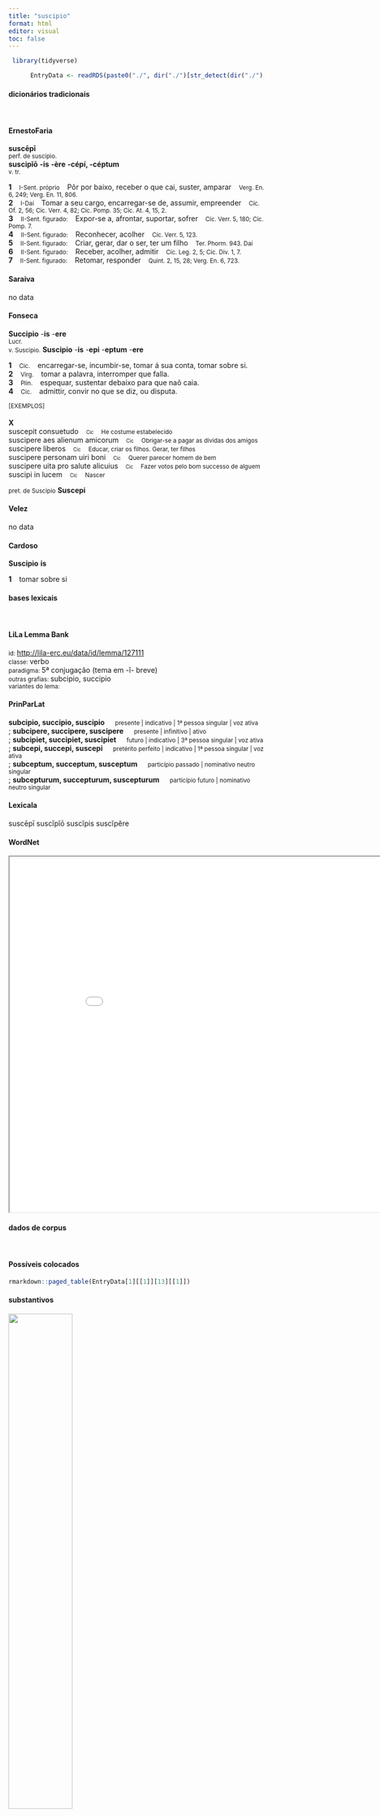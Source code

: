 ```yaml
---
title: "suscipio"
format: html
editor: visual
toc: false
---
```



```r
 library(tidyverse) 

      EntryData <- readRDS(paste0("./", dir("./")[str_detect(dir("./"), "_xx115-117-115-99-105-112-105-111xx_.rds")]))

```


#### dicionários tradicionais

&emsp;




::: panel-tabset

#### ErnestoFaria

<b>suscēpī</b> <br> <small>perf. de suscipìo.</small> <br> <small></small> 
 <b>suscipĭō</b> <b>-is</b> <b>-ère</b> <b>-cépí, -céptum</b> <br> <small>v. tr.</small> <br> <small></small>   <p> <b>1</b> &ensp; <small>I-Sent. próprio</small> &ensp; Pôr por baixo, receber o que cai, suster, amparar &ensp; <small>Verg. En. 6, 249; Verg. En. 11, 806.</small> <br> <b>2</b> &ensp; <small>I-Daí</small> &ensp; Tomar a seu cargo, encarregar-se de, assumir, empreender &ensp; <small>Cíc. Of. 2, 56; Cíc. Verr. 4, 82; Cíc. Pomp. 35; Cíc. At. 4, 15, 2.</small> <br> <b>3</b> &ensp; <small>II-Sent. figurado:</small> &ensp; Expor-se a, afrontar, suportar, sofrer &ensp; <small>Cíc. Verr. 5, 180; Cíc. Pomp. 7.</small> <br> <b>4</b> &ensp; <small>II-Sent. figurado:</small> &ensp; Reconhecer, acolher &ensp; <small>Cíc. Verr. 5, 123.</small> <br> <b>5</b> &ensp; <small>II-Sent. figurado:</small> &ensp; Criar, gerar, dar o ser, ter um filho &ensp; <small>Ter. Phorm. 943. Daí</small> <br> <b>6</b> &ensp; <small>II-Sent. figurado:</small> &ensp; Receber, acolher, admitir &ensp; <small>Cíc. Leg. 2, 5; Cíc. Div. 1, 7.</small> <br> <b>7</b> &ensp; <small>II-Sent. figurado:</small> &ensp; Retomar, responder &ensp; <small>Quint. 2, 15, 28; Verg. En. 6, 723.</small> </p>




#### Saraiva

no data




#### Fonseca

<b>Succipio</b> -<b>is</b> -<b>ere</b> <br> <small>Lucr.</small> <br> <small>v. Suscipio.</small> 
 <b>Suscipio</b> -<b>is</b> -<b>epi</b> -<b>eptum</b> -<b>ere</b>   <p> <b>1</b> &ensp; <small>Cic.</small> &ensp; encarregar-se, incumbir-se, tomar á sua conta, tomar sobre si. <br> <b>2</b> &ensp; <small>Virg.</small> &ensp; tomar a palavra, interromper que falla. <br> <b>3</b> &ensp; <small>Plin.</small> &ensp; espequar, sustentar debaixo para que naõ caia. <br> <b>4</b> &ensp; <small>Cic.</small> &ensp; admittir, convir no que se diz, ou disputa. </p>   <p><small>[EXEMPLOS]</small><br> <br><b>X</b><br>suscepit consuetudo &ensp; <small><small>Cic</small></small> &ensp; <small>He costume estabelecido</small> <br> suscipere aes alienum amicorum &ensp; <small><small>Cic</small></small> &ensp; <small>Obrigar-se a pagar as dividas dos amigos</small> <br> suscipere liberos &ensp; <small><small>Cic</small></small> &ensp; <small>Educar, criar os filhos. Gerar, ter filhos</small> <br> suscipere personam uiri boni &ensp; <small><small>Cic</small></small> &ensp; <small>Querer parecer homem de bem</small> <br> suscipere uita pro salute alicuius &ensp; <small><small>Cic</small></small> &ensp; <small>Fazer votos pelo bom successo de alguem</small> <br> suscipi in lucem &ensp; <small><small>Cic</small></small> &ensp; <small>Nascer</small> </p> 
 <small>pret. de Suscipio</small> <b>Suscepi</b>




#### Velez

no data




#### Cardoso

<b>Suscipio</b> <b>is</b>   <p> <b>1</b> &ensp; tomar sobre si </p>


:::



#### bases lexicais

&emsp;






::: panel-tabset

#### LiLa Lemma Bank

<small> id: </small> <a href=' http://lila-erc.eu/data/id/lemma/127111 ' target="_blank"> http://lila-erc.eu/data/id/lemma/127111 </a> <br>
<small> classe: </small> verbo    <br>
<small> paradigma: </small> 5ª conjugação (tema em -ĭ- breve) <br>
<small> outras grafias: </small> subcipio, succipio <br>
<small> variantes do lema: </small>  <br>





#### PrinParLat

<b> subcipio, succipio, suscipio </b>&emsp;<small> presente | indicativo | 1ª pessoa singular | voz ativa </small><br>
; <b> subcipere, succipere, suscipere </b>&emsp;<small> presente | infinitivo | ativo </small><br>
; <b> subcipiet, succipiet, suscipiet </b>&emsp;<small> futuro | indicativo | 3ª pessoa singular | voz ativa </small><br>
; <b> subcepi, succepi, suscepi </b>&emsp;<small> pretérito perfeito | indicativo | 1ª pessoa singular | voz ativa </small><br>
; <b> subceptum, succeptum, susceptum </b>&emsp;<small> particípio passado | nominativo neutro singular </small><br>
; <b> subcepturum, succepturum, suscepturum </b>&emsp;<small> particípio futuro | nominativo neutro singular </small><br>





#### Lexicala

suscēpī 
 suscĭpĭō 
 suscĭpis 
 suscĭpĕre




#### WordNet

<iframe width='900' height='700' src='Media/Tree__xx115-117-115-99-105-112-105-111xx__sem_type_lexemes_pt.html'>

</iframe>


:::



#### dados de corpus

&emsp;




::: panel-tabset

#### Possíveis colocados

```r

rmarkdown::paged_table(EntryData[1][[1]][13][[1]])

```


#### substantivos

![](./Media/wordcloud__xx115-117-115-99-105-112-105-111xx__BY_collocate_scoreSUBST.webp){width=50% fig-alt='This chart plots collocate by scoreSUBST, for the headword suscipio here are all the values plotted: collocate: integer; scoreSUBST: 0. collocate: negotium; scoreSUBST: 2. collocate: causa; scoreSUBST: 2. collocate: scelus; scoreSUBST: 2. collocate: bellum; scoreSUBST: 2. collocate: puto; scoreSUBST: 0. collocate: et; scoreSUBST: 0'}




#### adjetivos

![](./Media/wordcloud__xx115-117-115-99-105-112-105-111xx__BY_collocate_scoreADJ.webp){width=50% fig-alt='This chart plots collocate by scoreADJ, for the headword suscipio here are all the values plotted: collocate: integer; scoreADJ: 2. collocate: negotium; scoreADJ: 0. collocate: causa; scoreADJ: 0. collocate: scelus; scoreADJ: 0. collocate: bellum; scoreADJ: 0. collocate: puto; scoreADJ: 0. collocate: et; scoreADJ: 0'}




#### verbos

![](./Media/wordcloud__xx115-117-115-99-105-112-105-111xx__BY_collocate_scoreVERBO.webp){width=50% fig-alt='This chart plots collocate by scoreVERBO, for the headword suscipio here are all the values plotted: collocate: integer; scoreVERBO: 0. collocate: negotium; scoreVERBO: 0. collocate: causa; scoreVERBO: 0. collocate: scelus; scoreVERBO: 0. collocate: bellum; scoreVERBO: 0. collocate: puto; scoreVERBO: 2. collocate: et; scoreVERBO: 0'}




#### advérbios

![](./Media/wordcloud__xx115-117-115-99-105-112-105-111xx__BY_collocate_scoreADV.webp){width=50% fig-alt='This chart plots collocate by scoreADV, for the headword suscipio here are all the values plotted: collocate: integer; scoreADV: 0. collocate: negotium; scoreADV: 0. collocate: causa; scoreADV: 0. collocate: scelus; scoreADV: 0. collocate: bellum; scoreADV: 0. collocate: puto; scoreADV: 0. collocate: et; scoreADV: 0'}




#### preposições e conjunções

![](./Media/wordcloud__xx115-117-115-99-105-112-105-111xx__BY_collocate_scoreFUNC.webp){width=50% fig-alt='This chart plots collocate by scoreFUNC, for the headword suscipio here are all the values plotted: collocate: integer; scoreFUNC: 0. collocate: negotium; scoreFUNC: 0. collocate: causa; scoreFUNC: 0. collocate: scelus; scoreFUNC: 0. collocate: bellum; scoreFUNC: 0. collocate: puto; scoreFUNC: 0. collocate: et; scoreFUNC: 0'}


:::



::: panel-tabset

#### ExemplosTraduzidos

<p> iter Asiaticum tuum puto tibi <b>suscipiendum</b> fuisse <br> <small> Cic.Att.4.15.2 <br> Penso que tua viagem para a Ásia teve de ser realizada. <small> [JDD] </small> </small> </p>
; <p> Cincius si quid ad me tui negoti detulerit <b>suscipiam</b> <br> <small> Cic.Att.1.16.17 <br> Se Cíncio me trouxer algum negócio teu, me encarregarei. <small> [JDD] </small> </small> </p>
; <p> qua re mihi cum perditis ciuibus aeternum bellum <b>susceptum</b> esse uideo <br> <small> Cic.Catil.4.22.7 <br> Por isso vejo que uma guerra eterna foi por mim empreendida contra depravados cidadãos. <small> [JDD, de outra edição] </small> </small> </p>
; <p> Hieras quidem causam omnem <b>suscipit</b> et criminibus illis pro rege se supponit reum <br> <small> Cic.Deiot.42 <br> Hieras, na verdade, assume toda a causa e se sujeita como réu em lugar do rei àquelas acusações. <small> [JDD] </small> </small> </p>
; <p> consul autem ille deterioris histrionis similis <b>suscepisse</b> negotium dicitur et domi divisores habere <br> <small> Cic.Att.1.16.12 <br> Por outro lado, dizem que esse cônsul, que parece um comediante de segunda categoria, tomou o assunto a seu cargo e tem em casa os distribuidores de dinheiro. <small> [JDD, de outra edição] </small> </small> </p>
; <p> et uos non uidetis fingi sceleris maximi crimen ut alterius sceleris <b>suscipiendi</b> fuisse causa uideatur <br> <small> Cic.Cael.56 <br> e vós não vedes que se inventa a acusação de um crime maior para que pareça ter sido a causa para cometer um segundo crime? <small> [JDD, de outra edição] </small> </small> </p>
; <p> uotorum tuorum ueterum licet dis gratiam facias alia de integro <b>suscipe</b> roga bonam mentem bonam ualitudinem animi deinde tunc corporis <br> <small> Sen.Ep.10.4 <br> Mesmo que agradeças aos deuses os teus antigos votos e formule de novo outros: roga uma boa mente, uma  boa saúde de espírito e, em seguida, então de corpo. <small> [JDD] </small> </small> </p>





#### Frequência por autor

![](./Media/barchart__xx115-117-115-99-105-112-105-111xx__lemma_BY_author_Frequencies.webp){width=50% fig-alt='This charts plots the frequency of lemma by author_Frequencies. The Cicero subcorpus registers the highest normalized frequency, with the value of 5.61 and an absolute frequency of 90. The Phaedrus subcorpus follows, with a normalized frequency of 0 and an absolute frequency of 0. the subcorpus with the least normalized frequency is Horatius with the normalized value of 0 and an absolute freqeuncy of 0. here are all the values: subcorpus: Caesar ; normalized frequency: 6 ; absolute frequency: 2.26603217765692. subcorpus: Cicero ; normalized frequency: 90 ; absolute frequency: 5.60663825969948. subcorpus: Horatius ; normalized frequency: 0 ; absolute frequency: 0. subcorpus: Ovidius ; normalized frequency: 0 ; absolute frequency: 0. subcorpus: Phaedrus ; normalized frequency: 0 ; absolute frequency: 0. subcorpus: Sallustius ; normalized frequency: 3 ; absolute frequency: 2.78267322140803. subcorpus: Seneca ; normalized frequency: 1 ; absolute frequency: 0.186633321513223. subcorpus: Suetonius ; normalized frequency: 0 ; absolute frequency: 0. subcorpus: Tacitus ; normalized frequency: 0 ; absolute frequency: 0. subcorpus: Vergilius ; normalized frequency: 1 ; absolute frequency: 1.93050193050193. subcorpus: Hieronymus ; normalized frequency: 1 ; absolute frequency: 2.24668613794653'}




#### Frequência por gênero

![](./Media/barchart__xx115-117-115-99-105-112-105-111xx__lemma_BY_genre_Frequencies.webp){width=50% fig-alt='This charts plots the frequency of lemma by genre_Frequencies. The Prosa.oratória subcorpus registers the highest normalized frequency, with the value of 6.43 and an absolute frequency of 67. The Prosa.oratória subcorpus follows, with a normalized frequency of 6.43 and an absolute frequency of 67. the subcorpus with the least normalized frequency is Poesia.lírica with the normalized value of 0 and an absolute freqeuncy of 0. here are all the values: subcorpus: Prosa.histórica ; normalized frequency: 9 ; absolute frequency: 2.1909004600891. subcorpus: Prosa.filosófica ; normalized frequency: 10 ; absolute frequency: 1.64741931763892. subcorpus: Prosa.oratória ; normalized frequency: 67 ; absolute frequency: 6.43284398913137. subcorpus: Prosa.epistolográfica ; normalized frequency: 14 ; absolute frequency: 3.70969024086489. subcorpus: Poesia.lírica ; normalized frequency: 0 ; absolute frequency: 0. subcorpus: Poesia.didática ; normalized frequency: 0 ; absolute frequency: 0. subcorpus: Poesia.trágica ; normalized frequency: 0 ; absolute frequency: 0. subcorpus: Poesia.épica ; normalized frequency: 1 ; absolute frequency: 1.93050193050193. subcorpus: Prosa.ficcional ; normalized frequency: 1 ; absolute frequency: 2.24668613794653'}




#### Frequência por século

![](./Media/barchart__xx115-117-115-99-105-112-105-111xx__lemma_BY_period_Frequencies.webp){width=50% fig-alt='This charts plots the frequency of lemma by period_Frequencies. The I.a.C. subcorpus registers the highest normalized frequency, with the value of 4.65 and an absolute frequency of 100. The II.d.C. subcorpus follows, with a normalized frequency of 0 and an absolute frequency of 0. the subcorpus with the least normalized frequency is II.d.C. with the normalized value of 0 and an absolute freqeuncy of 0. here are all the values: subcorpus: I.a.C. ; normalized frequency: 100 ; absolute frequency: 4.65441005352572. subcorpus: I.d.C. ; normalized frequency: 1 ; absolute frequency: 0.152975370965275. subcorpus: II.d.C. ; normalized frequency: 0 ; absolute frequency: 0. subcorpus: IV.d.C. ; normalized frequency: 1 ; absolute frequency: 2.24668613794653'}


:::

